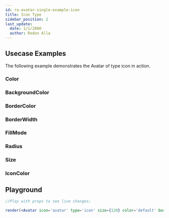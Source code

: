 ```yaml
---
id: ra-avatar-single-example-icon
title: Icon Type
sidebar_position: 2
last_update:
  date: 1/1/2000
  author: Redon Alla
---
```


## Usecase Examples

The following example demonstrates the Avatar of type icon in action.

### Color


<IconColor />

### BackgroundColor


<IconBackgroundColor />

### BorderColor


<IconBorderColor />

### BorderWidth


<IconBorderWidth />

### FillMode


<IconFillMode />

### Radius


<IconRadius />

### Size


<IconSize />

### IconColor


<IconIconColor />

## Playground

```jsx live noInline
//Play with props to see live changes;

render(<Avatar icon='avatar' type='icon' size={120} color='default' borderWidth='thin' fillMode='ghost' backgroundColor='#ed143d24' borderColor='crimson' />);
```